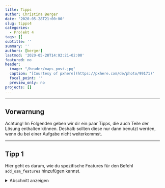 ```yaml
---
title: Tipps
author: Christina Berger
date: '2020-05-28T21:00:00'
slug: tipps4
categories:
  - Projekt 4
tags: []
subtitle: ''
summary: ''
authors: [berger]
lastmod: '2020-05-28T14:02:21+02:00'
featured: no
header:
  image: "/header/maps_post.jpg"
  caption: "[Courtesy of pxhere](https://pxhere.com/de/photo/99171)"
  focal_point: ''
  preview_only: no
projects: []
---
```


***

## Vorwarnung

Achtung! Im Folgenden geben wir dir ein paar Tipps, die auch Teile der Lösung enthalten können. Deshalb sollten diese nur dann benutzt werden, wenn du bei einer Aufgabe nicht weiterkommst.

***


## Tipp 1

Hier geht es darum, wie du spezifische Features für den Befehl `add_osm_features` hinzufügen kannst.

<details><summary>Abschnitt anzeigen</summary>
<p>

Der Befehl `add_osm_features` braucht zwei verschiedene Informationen. Zum einen die Kategorie, die als `key` bezeichnet wird, und zum anderen den `value`, sprich den Feature, den du haben willst. Ein Beispiel wäre: 
```r
add_osm_feature(key = 'highway', value = 'motorway')
```
<p>



## Tipp 2

Hier geht es um den Fall, dass du mehrere Features auf einmal herunterladen willst.

<details><summary>Abschnitt anzeigen</summary>
<p>


Du kannst gleichzeitig nur Features aus einer Kategorie herunterladen. Dafür musst du nur einen Character bei `value` erstellen.
<p>



## Tipp 3
Hier geht es darum, was du für `geom_sf` an Werten brauchst.

<details><summary>Abschnitt anzeigen</summary>
<p>

Der erste Wert, den `geom_sf` erwartet sind deine Daten, sprich `data`. Hier musst du die Variable angeben, in der du das Heruntegeladene gespeichert hast und entweder `osm_lines` oder `osm_points` aufrufen. 

Als zweites musst du `inherit.aes` = FALSE setzten. Hierbei geht es darum, ob du mit den Standardachsen von `ggplot` arbeiten willst. Da du mit `coord_sf` deine eigenen Achsen definieren willst, setzt du es auf FALSE.
<p>



## Tipp4

Für die Achsen gehen wir hier auf den `coord_sf`-Befehl ein.

<details><summary>Abschnitt anzeigen</summary>
<p>

Der Befehl `coord_sf` braucht vor allem die Angaben der Koordinaten. `xlim` ist dabei der Längengrad und somit der zweite und vierte Wert der Koordinaten von deiner Variable, die du in `$bbox` findest. Das gleiche gilt für `ylim`, welches der Breitengrad ist und als erster und dritter Wert.

<p>



## Tipp5

Hier gehe ich nochmal darauf ein, wie du in dem Darstellungsbefehl verschiedene Befehle verknüpfst.

<details><summary>Abschnitt anzeigen</summary>
<p>

Befehle kannst du einfach mit einem `+` verbinden. So kannst du den `ggplot` Befehl mit den verschiedenen `geom_sf`-Befehlen und `coord_sf` verbinden.
</p>


#### [Weiter zu der Lösung](/post/loesungen4)
